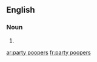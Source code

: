 {{also|party-poopers}}
==English==

===Noun===
{{head|en|noun plural form}}

# {{plural of|party pooper|lang=en}}

[[ar:party poopers]]
[[fr:party poopers]]